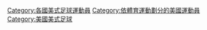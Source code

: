 {{Commons category|American football players from the United States}}

[[Category:各國美式足球運動員|Category:各國美式足球運動員]]
[[Category:依體育運動劃分的美國運動員|Category:依體育運動劃分的美國運動員]]
[[Category:美國美式足球|Category:美國美式足球]]